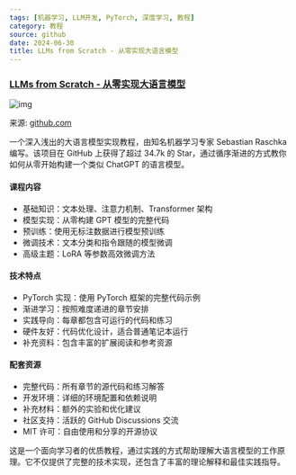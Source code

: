 ```yaml
---
tags: [机器学习, LLM开发, PyTorch, 深度学习, 教程]
category: 教程
source: github
date: 2024-06-30
title: LLMs from Scratch - 从零实现大语言模型
---
```


### [LLMs from Scratch - 从零实现大语言模型](https://github.com/rasbt/LLMs-from-scratch)

![img](https://img.mengpeng.tech/i/2024/12/08/67550a6c99176.webp)

来源: [github.com](https://github.com/rasbt/LLMs-from-scratch)

一个深入浅出的大语言模型实现教程，由知名机器学习专家 Sebastian Raschka 编写。该项目在 GitHub 上获得了超过 34.7k 的 Star，通过循序渐进的方式教你如何从零开始构建一个类似 ChatGPT 的语言模型。

#### 课程内容
- 基础知识：文本处理、注意力机制、Transformer 架构
- 模型实现：从零构建 GPT 模型的完整代码
- 预训练：使用无标注数据进行模型预训练
- 微调技术：文本分类和指令跟随的模型微调
- 高级主题：LoRA 等参数高效微调方法

#### 技术特点
- PyTorch 实现：使用 PyTorch 框架的完整代码示例
- 渐进学习：按照难度递进的章节安排
- 实践导向：每章都包含可运行的代码和练习
- 硬件友好：代码优化设计，适合普通笔记本运行
- 补充资料：包含丰富的扩展阅读和参考资源

#### 配套资源
- 完整代码：所有章节的源代码和练习解答
- 开发环境：详细的环境配置和依赖说明
- 补充材料：额外的实验和优化建议
- 社区支持：活跃的 GitHub Discussions 交流
- MIT 许可：自由使用和分享的开源协议

这是一个面向学习者的优质教程，通过实践的方式帮助理解大语言模型的工作原理。它不仅提供了完整的技术实现，还包含了丰富的理论解释和最佳实践指导。 